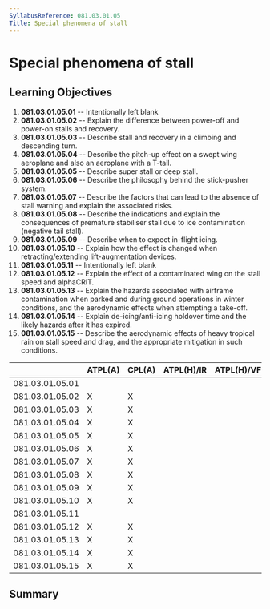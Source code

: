 ```yaml
---
SyllabusReference: 081.03.01.05
Title: Special phenomena of stall
---
```


# Special phenomena of stall

## Learning Objectives

1.  **081.03.01.05.01** -- Intentionally left blank
2.  **081.03.01.05.02** -- Explain the difference between power-off and power-on
    stalls and recovery.
3.  **081.03.01.05.03** -- Describe stall and recovery in a climbing and
    descending turn.
4.  **081.03.01.05.04** -- Describe the pitch-up effect on a swept wing aeroplane
    and also an aeroplane with a T-tail.
5.  **081.03.01.05.05** -- Describe super stall or deep stall.
6.  **081.03.01.05.06** -- Describe the philosophy behind the stick-pusher
    system.
7.  **081.03.01.05.07** -- Describe the factors that can lead to the absence of
    stall warning and explain the associated risks.
8.  **081.03.01.05.08** -- Describe the indications and explain the consequences
    of premature stabiliser stall due to ice contamination (negative tail stall).
9.  **081.03.01.05.09** -- Describe when to expect in-flight icing.
10. **081.03.01.05.10** -- Explain how the effect is changed when
    retracting/extending lift-augmentation devices.
11. **081.03.01.05.11** -- Intentionally left blank
12. **081.03.01.05.12** -- Explain the effect of a contaminated wing on the
    stall speed and alphaCRIT.
13. **081.03.01.05.13** -- Explain the hazards associated with airframe
    contamination when parked and during ground operations in winter conditions,
    and the aerodynamic effects when attempting a take-off.
14. **081.03.01.05.14** -- Explain de-icing/anti-icing holdover time and the
    likely hazards after it has expired.
15. **081.03.01.05.15** -- Describe the aerodynamic effects of heavy tropical
    rain on stall speed and drag, and the appropriate mitigation in such
    conditions.

|                 | ATPL(A) | CPL(A) | ATPL(H)/IR | ATPL(H)/VFR | CPL(H) | IR  | CBIR(A) |
| --------------- | ------- | ------ | ---------- | ----------- | ------ | --- | ------- |
| 081.03.01.05.01 |         |        |            |             |        |     |         |
| 081.03.01.05.02 | X       | X      |            |             |        |     |         |
| 081.03.01.05.03 | X       | X      |            |             |        |     |         |
| 081.03.01.05.04 | X       | X      |            |             |        |     |         |
| 081.03.01.05.05 | X       | X      |            |             |        |     |         |
| 081.03.01.05.06 | X       | X      |            |             |        |     |         |
| 081.03.01.05.07 | X       | X      |            |             |        |     |         |
| 081.03.01.05.08 | X       | X      |            |             |        |     |         |
| 081.03.01.05.09 | X       | X      |            |             |        |     |         |
| 081.03.01.05.10 | X       | X      |            |             |        |     |         |
| 081.03.01.05.11 |         |        |            |             |        |     |         |
| 081.03.01.05.12 | X       | X      |            |             |        |     |         |
| 081.03.01.05.13 | X       | X      |            |             |        |     |         |
| 081.03.01.05.14 | X       | X      |            |             |        |     |         |
| 081.03.01.05.15 | X       | X      |            |             |        |     |         |

## Summary
